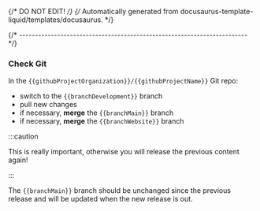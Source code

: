 {/* DO NOT EDIT! */}
{/* Automatically generated from docusaurus-template-liquid/templates/docusaurus. */}

{/* ------------------------------------------------------------------------ */}

### Check Git

In the `{{githubProjectOrganization}}/{{githubProjectName}}` Git repo:

- switch to the `{{branchDevelopment}}` branch
- pull new changes
- if necessary, **merge** the `{{branchMain}}` branch
- if necessary, **merge** the `{{branchWebsite}}` branch

:::caution

This is really important, otherwise you will release the previous content again!

:::

The `{{branchMain}}` branch should be unchanged since the previous release
and will be updated when the new release is out.
